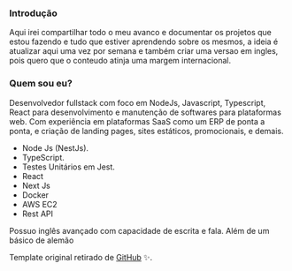 
### Introdução

Aqui irei compartilhar todo o meu avanco e documentar os projetos que estou fazendo e tudo que estiver aprendendo sobre os mesmos, a ideia é atualizar aqui 
uma vez por semana e também criar uma versao em ingles, pois quero que o conteudo atinja uma margem internacional. 

### Quem sou eu?

Desenvolvedor fullstack com foco em NodeJs, Javascript, Typescript, React para desenvolvimento e manutenção de softwares para plataformas web. Com experiência em plataformas SaaS como um ERP de ponta a ponta, e criação de landing pages, sites estáticos, promocionais, e demais. 

- Node Js (NestJs).
- TypeScript.
- Testes Unitários em Jest.
- React
- Next Js
- Docker 
- AWS EC2
- Rest API

Possuo inglês avançado com capacidade de escrita e fala. Além de um básico de alemão


Template original retirado de [GitHub](https://github.com/imyuanli/next-blog) ✨.




